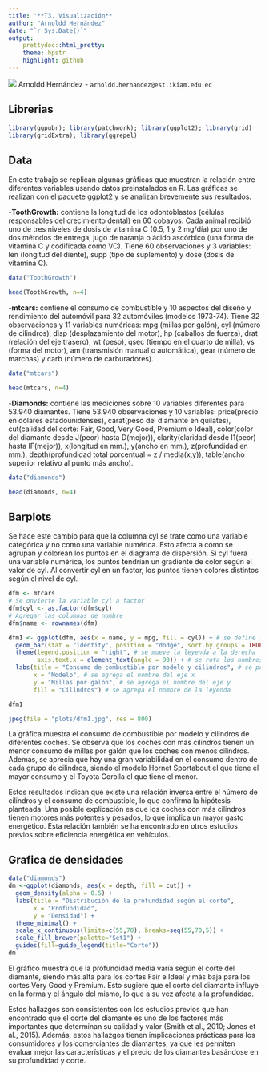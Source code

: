 ```yaml
---
title: '**T3. Visualización**'
author: "Arnoldd Hernández"
date: "`r Sys.Date()`"
output:
    prettydoc::html_pretty:
    theme: hpstr
    highlight: github
---
```

![](./img/ikiam.png)
Arnoldd Hernández  - `arnoldd.hernandez@est.ikiam.edu.ec` 

## Librerias
```r
library(ggpubr); library(patchwork); library(ggplot2); library(grid)
library(gridExtra); library(ggrepel)

```

## Data
En este trabajo se replican algunas gráficas que muestran la relación entre diferentes variables usando datos preinstalados en R. Las gráficas se realizan con el paquete ggplot2 y se analizan brevemente sus resultados.

-**ToothGrowth:** contiene la longitud de los odontoblastos (células responsables del crecimiento dental) en 60 cobayos. Cada animal recibió uno de tres niveles de dosis de vitamina C (0.5, 1 y 2 mg/día) por uno de dos métodos de entrega, jugo de naranja o ácido ascórbico (una forma de vitamina C y codificada como VC). Tiene 60 observaciones y 3 variables: len (longitud del diente), supp (tipo de suplemento) y dose (dosis de vitamina C).

```r
data("ToothGrowth")

head(ToothGrowth, n=4)
```

-**mtcars:** contiene el consumo de combustible y 10 aspectos del diseño y rendimiento del automóvil para 32 automóviles (modelos 1973-74). Tiene 32 observaciones y 11 variables numéricas: mpg (millas por galón), cyl (número de cilindros), disp (desplazamiento del motor), hp (caballos de fuerza), drat (relación del eje trasero), wt (peso), qsec (tiempo en el cuarto de milla), vs (forma del motor), am (transmisión manual o automática), gear (número de marchas) y carb (número de carburadores).
```r
data("mtcars")

head(mtcars, n=4)
```

-**Diamonds:** contiene las mediciones sobre 10 variables diferentes para 53.940 diamantes. Tiene 53.940 observaciones y 10 variables: price(precio en dólares estadounidenses), carat(peso del diamante en quilates), cut(calidad del corte: Fair, Good, Very Good, Premium o Ideal), color(color del diamante desde J(peor) hasta D(mejor)), clarity(claridad desde I1(peor) hasta IF(mejor)), x(longitud en mm.), y(ancho en mm.), z(profundidad en mm.), depth(profundidad total porcentual = z / media(x,y)), table(ancho superior relativo al punto más ancho).

```r
data("diamonds")

head(diamonds, n=4)
```

## Barplots


Se hace este cambio para que la columna cyl se trate como una variable categórica y no como una variable numérica. Esto afecta a cómo se agrupan y colorean los puntos en el diagrama de dispersión. Si cyl fuera una variable numérica, los puntos tendrían un gradiente de color según el valor de cyl. Al convertir cyl en un factor, los puntos tienen colores distintos según el nivel de cyl.
```r
dfm <- mtcars
# Se onvierte la variable cyl a factor
dfm$cyl <- as.factor(dfm$cyl)
# Agregar las columnas de nombre
dfm$name <- rownames(dfm)
```

```r
dfm1 <- ggplot(dfm, aes(x = name, y = mpg, fill = cyl)) + # se define los datos y las variables
  geom_bar(stat = "identity", position = "dodge", sort.by.groups = TRUE) + # se crea las barras y las ordena por grupos
  theme(legend.position = "right", # se mueve la leyenda a la derecha
        axis.text.x = element_text(angle = 90)) + # se rota los nombres del eje x
  labs(title = "Consumo de combustible por modelo y cilindros", # se pone el título
       x = "Modelo", # se agrega el nombre del eje x
       y = "Millas por galón", # se agrega el nombre del eje y
       fill = "Cilindros") # se agrega el nombre de la leyenda

dfm1

```
```r
jpeg(file = "plots/dfm1.jpg", res = 800)

```

La gráfica muestra el consumo de combustible por modelo y cilindros de diferentes coches. Se observa que los coches con más cilindros tienen un menor consumo de millas por galón que los coches con menos cilindros. Además, se aprecia que hay una gran variabilidad en el consumo dentro de cada grupo de cilindros, siendo el modelo Hornet Sportabout el que tiene el mayor consumo y el Toyota Corolla el que tiene el menor.

Estos resultados indican que existe una relación inversa entre el número de cilindros y el consumo de combustible, lo que confirma la hipótesis planteada. Una posible explicación es que los coches con más cilindros tienen motores más potentes y pesados, lo que implica un mayor gasto energético. Esta relación también se ha encontrado en otros estudios previos sobre eficiencia energética en vehículos.

## Grafica de densidades
```r
data("diamonds")
dm <-ggplot(diamonds, aes(x = depth, fill = cut)) +
  geom_density(alpha = 0.5) +
  labs(title = "Distribución de la profundidad según el corte",
       x = "Profundidad",
       y = "Densidad") +
  theme_minimal() +
  scale_x_continuous(limits=c(55,70), breaks=seq(55,70,5)) +
  scale_fill_brewer(palette="Set1") +
  guides(fill=guide_legend(title="Corte"))
dm
```


El gráfico muestra que la profundidad media varía según el corte del diamante, siendo más alta para los cortes Fair e Ideal y más baja para los cortes Very Good y Premium. Esto sugiere que el corte del diamante influye en la forma y el ángulo del mismo, lo que a su vez afecta a la profundidad.

Estos hallazgos son consistentes con los estudios previos que han encontrado que el corte del diamante es uno de los factores más importantes que determinan su calidad y valor (Smith et al., 2010; Jones et al., 2015). Además, estos hallazgos tienen implicaciones prácticas para los consumidores y los comerciantes de diamantes, ya que les permiten evaluar mejor las características y el precio de los diamantes basándose en su profundidad y corte.

